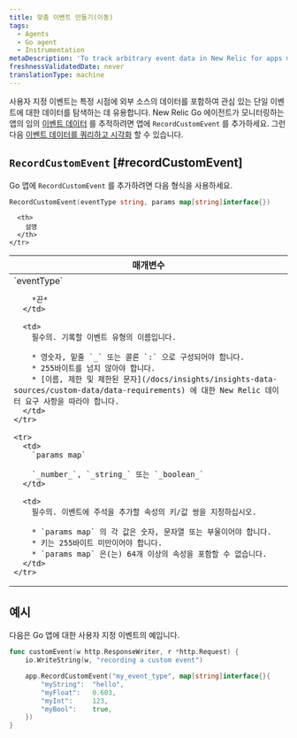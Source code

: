 ```yaml
---
title: 맞춤 이벤트 만들기(이동)
tags:
  - Agents
  - Go agent
  - Instrumentation
metaDescription: 'To track arbitrary event data in New Relic for apps monitored by your New Relic Go agent, use RecordCustomEvent.'
freshnessValidatedDate: never
translationType: machine
---
```


사용자 지정 이벤트는 특정 시점에 외부 소스의 데이터를 포함하여 관심 있는 단일 이벤트에 대한 데이터를 탐색하는 데 유용합니다. New Relic Go 에이전트가 모니터링하는 앱의 임의 [이벤트 데이터](/docs/data-analysis/metrics/analyze-your-metrics/data-collection-metric-timeslice-event-data#event-data) 를 추적하려면 앱에 `RecordCustomEvent` 를 추가하세요. 그런 다음 [이벤트 데이터를 쿼리하고 시각화](/docs/query-your-data) 할 수 있습니다.

## `RecordCustomEvent` [#recordCustomEvent]

Go 앱에 `RecordCustomEvent` 를 추가하려면 다음 형식을 사용하세요.

```go
RecordCustomEvent(eventType string, params map[string]interface{})
```

<table>
  <thead>
    <tr>
      <th width="25%">
        매개변수
      </th>

      <th>
        설명
      </th>
    </tr>
  </thead>

  <tbody>
    <tr>
      <td>
        `eventType`

        *끈*
      </td>

      <td>
        필수의. 기록할 이벤트 유형의 이름입니다.

        * 영숫자, 밑줄 `_` 또는 콜론 `:` 으로 구성되어야 합니다.
        * 255바이트를 넘지 않아야 합니다.
        * [이름, 제한 및 제한된 문자](/docs/insights/insights-data-sources/custom-data/data-requirements) 에 대한 New Relic 데이터 요구 사항을 따라야 합니다.
      </td>
    </tr>

    <tr>
      <td>
        `params map`

        `_number_`, `_string_` 또는 `_boolean_`
      </td>

      <td>
        필수의. 이벤트에 주석을 추가할 속성의 키/값 쌍을 지정하십시오.

        * `params map` 의 각 값은 숫자, 문자열 또는 부울이어야 합니다.
        * 키는 255바이트 미만이어야 합니다.
        * `params map` 은(는) 64개 이상의 속성을 포함할 수 없습니다.
      </td>
    </tr>
  </tbody>
</table>

## 예시

다음은 Go 앱에 대한 사용자 지정 이벤트의 예입니다.

```go
func customEvent(w http.ResponseWriter, r *http.Request) {
    io.WriteString(w, "recording a custom event")

    app.RecordCustomEvent("my_event_type", map[string]interface{}{
        "myString":  "hello",
        "myFloat":   0.603,
        "myInt":     123,
        "myBool":    true,
    })
}
```